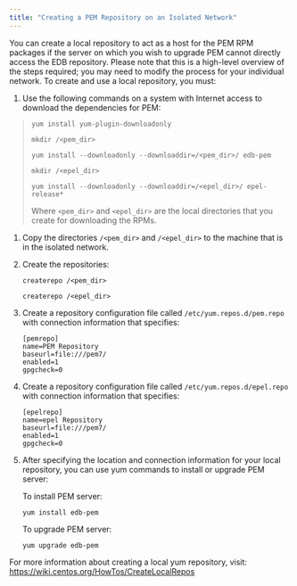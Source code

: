 ```yaml
---
title: "Creating a PEM Repository on an Isolated Network"
---
```


<div id="creating_pem_repository_in_isolated_network" class="registered_link"></div>


You can create a local repository to act as a host for the PEM RPM packages if the server on which you wish to upgrade PEM cannot directly access the EDB repository. Please note that this is a high-level overview of the steps required; you may need to modify the process for your individual network. To create and use a local repository, you must:

1.  Use the following commands on a system with Internet access to download the dependencies for PEM:

> ``` text
> yum install yum-plugin-downloadonly
>
> mkdir /<pem_dir>
>
> yum install --downloadonly --downloaddir=/<pem_dir>/ edb-pem
>
> mkdir /<epel_dir>
>
> yum install --downloadonly --downloaddir=/<epel_dir>/ epel-release*
> ```
>
> Where `<pem_dir>` and `<epel_dir>` are the local directories that you create for downloading the RPMs.

1.  Copy the directories `/<pem_dir>` and `/<epel_dir>` to the machine that is in the isolated network.

2.  Create the repositories:

    ``` text
    createrepo /<pem_dir>

    createrepo /<epel_dir>
    ```

3.  Create a repository configuration file called `/etc/yum.repos.d/pem.repo` with connection information that specifies:

    ``` text
    [pemrepo]
    name=PEM Repository
    baseurl=file:///pem7/
    enabled=1
    gpgcheck=0
    ```

4.  Create a repository configuration file called `/etc/yum.repos.d/epel.repo` with connection information that specifies:

    ``` text
    [epelrepo]
    name=epel Repository
    baseurl=file:///pem7/
    enabled=1
    gpgcheck=0
    ```

5.  After specifying the location and connection information for your local repository, you can use yum commands to install or upgrade PEM server:

    To install PEM server:

    ``` text
    yum install edb-pem
    ```

    To upgrade PEM server:

    ``` text
    yum upgrade edb-pem
    ```

For more information about creating a local yum repository, visit: <https://wiki.centos.org/HowTos/CreateLocalRepos>
